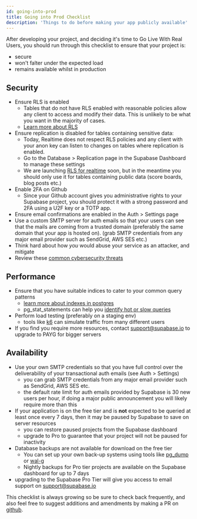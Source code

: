```yaml
---
id: going-into-prod
title: Going into Prod Checklist
description: 'Things to do before making your app publicly available'
---
```


After developing your project, and deciding it's time to Go Live With Real Users, you should run through this checklist to ensure that your project is:

- secure
- won't falter under the expected load
- remains available whilst in production

## Security

- Ensure RLS is enabled
  - Tables that do not have RLS enabled with reasonable policies allow any client to access and modify their data. This is unlikely to be what you want in the majority of cases.
  - [Learn more about RLS](https://supabase.com/docs/guides/auth/row-level-security)
- Ensure replication is disabled for tables containing sensitive data:
  - Today, Realtime does not respect RLS policies and any client with your anon key can listen to changes on tables where replication is enabled.
  - Go to the Database > Replication page in the Supabase Dashboard to manage these settings
  - We are launching [RLS for realtime](https://github.com/supabase/walrus) soon, but in the meantime you should only use it for tables containing public data (score boards, blog posts etc.)
- Enable 2FA on Github
  - Since your Github account gives you administrative rights to your Supabase project, you should protect it with a strong password and 2FA using a U2F key or a TOTP app.
- Ensure email confirmations are enabled in the Auth > Settings page
- Use a custom SMTP server for auth emails so that your users can see that the mails are coming from a trusted domain (preferably the same domain that your app is hosted on). (grab SMTP credentials from any major email provider such as SendGrid, AWS SES etc.)
- Think hard about how _you_ would abuse your service as an attacker, and mitigate
- Review these [common cybersecurity threats](https://auth0.com/docs/security/prevent-threats)

## Performance

- Ensure that you have suitable indices to cater to your common query patterns
  - [learn more about indexes in postgres](https://www.enterprisedb.com/postgres-tutorials/overview-postgresql-indexes)
  - pg_stat_statements can help you [identify hot or slow queries](https://www.virtual-dba.com/blog/postgresql-performance-identifying-hot-and-slow-queries/)
- Perform load testing (preferably on a staging env)
  - tools like [k6](https://k6.io/) can simulate traffic from many different users
- If you find you require more resources, contact support@supabase.io to upgrade to PAYG for bigger servers

## Availability

- Use your own SMTP credentials so that you have full control over the deliverability of your transactional auth emails (see Auth > Settings)
  - you can grab SMTP credentials from any major email provider such as SendGrid, AWS SES etc.
  - the default rate limit for auth emails provided by Supabase is 30 new users per hour, if doing a major public announcement you will likely require more than this
- If your application is on the free tier and is **not** expected to be queried at least once every 7 days, then it may be paused by Supabase to save on server resources
  - you can restore paused projects from the Supabase dashboard
  - upgrade to Pro to guarantee that your project will not be paused for inactivity
- Database backups are not available for download on the free tier
  - You can set up your own back-up systems using tools like [pg_dump](https://www.postgresqltutorial.com/postgresql-backup-database/) or [wal-g](https://github.com/wal-g/wal-g)
  - Nightly backups for Pro tier projects are available on the Supabase dashboard for up to 7 days
- upgrading to the Supabase Pro Tier will give you access to email support on support@supabase.io

This checklist is always growing so be sure to check back frequently, and also feel free to suggest additions and amendments by making a PR on [github](https://github.com/supabase/supabase).
